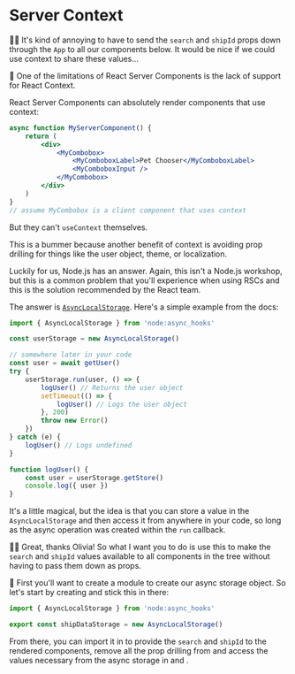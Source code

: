 # Server Context

👨‍💼 It's kind of annoying to have to send the `search` and `shipId` props down
through the `App` to all our components below. It would be nice if we could
use context to share these values...

🦉 One of the limitations of React Server Components is the lack of support for
React Context.

React Server Components can absolutely render components that use context:

```jsx
async function MyServerComponent() {
	return (
		<div>
			<MyCombobox>
				<MyComboboxLabel>Pet Chooser</MyComboboxLabel>
				<MyComboboxInput />
			</MyCombobox>
		</div>
	)
}
// assume MyCombobox is a client component that uses context
```

But they can't `useContext` themselves.

This is a bummer because another benefit of context is avoiding prop drilling
for things like the user object, theme, or localization.

Luckily for us, Node.js has an answer. Again, this isn't a Node.js workshop,
but this is a common problem that you'll experience when using RSCs and this
is the solution recommended by the React team.

The answer is [`AsyncLocalStorage`](https://nodejs.org/api/async_context.html).
Here's a simple example from the docs:

```js
import { AsyncLocalStorage } from 'node:async_hooks'

const userStorage = new AsyncLocalStorage()

// somewhere later in your code
const user = await getUser()
try {
	userStorage.run(user, () => {
		logUser() // Returns the user object
		setTimeout(() => {
			logUser() // Logs the user object
		}, 200)
		throw new Error()
	})
} catch (e) {
	logUser() // Logs undefined
}

function logUser() {
	const user = userStorage.getStore()
	console.log({ user })
}
```

It's a little magical, but the idea is that you can store a value in the
`AsyncLocalStorage` and then access it from anywhere in your code, so long as
the async operation was created within the `run` callback.

👨‍💼 Great, thanks Olivia! So what I want you to do is use this to make the
`search` and `shipId` values available to all components in the tree without
having to pass them down as props.

🐨 First you'll want to create a module to create our async storage object. So
let's start by creating <InlineFile file="server/async-storage.js" /> and stick
this in there:

```js
import { AsyncLocalStorage } from 'node:async_hooks'

export const shipDataStorage = new AsyncLocalStorage()
```

From there, you can import it in <InlineFile file="server/app.js" /> to provide
the `search` and `shipId` to the rendered components, remove all the prop
drilling from <InlineFile file="src/app.js" /> and access the values necessary
from the async storage in <InlineFile file="src/ship-details.js" />
and <InlineFile file="src/ship-search-results.js" />.
